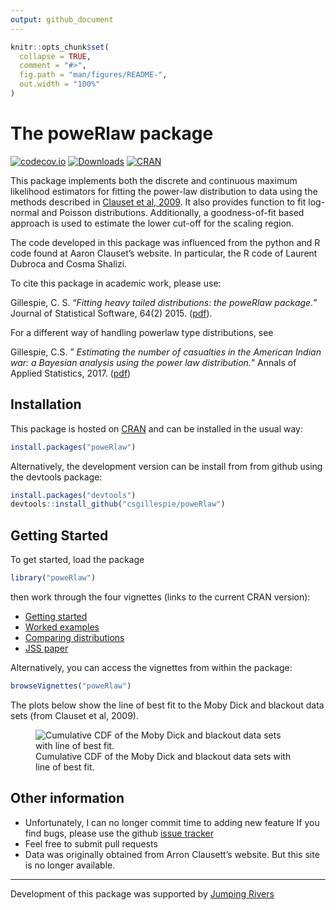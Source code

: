 ```yaml
---
output: github_document
---
```


<!-- README.md is generated from README.Rmd. Please edit that file -->

```r
knitr::opts_chunk$set(
  collapse = TRUE,
  comment = "#>",
  fig.path = "man/figures/README-",
  out.width = "100%"
)
```

# The poweRlaw package

[![codecov.io](https://codecov.io/github/csgillespie/poweRlaw/coverage.svg?branch=master)](https://app.codecov.io/github/csgillespie/poweRlaw?branch=master)
[![Downloads](https://cranlogs.r-pkg.org/badges/poweRlaw?color=brightgreen)](https://cran.r-project.org/package=poweRlaw)
[![CRAN](https://www.r-pkg.org/badges/version/poweRlaw)](https://cran.r-project.org/package=poweRlaw)

This package implements both the discrete and continuous maximum likelihood estimators for fitting the power-law distribution to data using the methods described in [Clauset et al, 2009](http://arxiv.org/abs/0706.1062). It also provides function to fit log-normal and Poisson distributions. Additionally, a goodness-of-fit based approach is used to estimate the lower cut-off for the scaling region.

The code developed in this package was influenced from the python and R code found at Aaron Clauset's website. In particular, the R code of Laurent Dubroca and Cosma Shalizi.

To cite this package in academic work, please use:

Gillespie, C. S. "*Fitting heavy tailed distributions: the poweRlaw package.*" Journal of Statistical Software, 64(2) 2015. ([pdf](https://doi.org/10.18637/jss.v064.i02)).

For a different way of handling powerlaw type distributions, see

Gillespie, C.S. "
*Estimating the number of casualties in the American Indian war: a Bayesian analysis using the power law distribution.*" Annals of Applied Statistics, 2017. ([pdf](https://doi.org/10.1214/17-AOAS1082))

Installation
------------

This package is hosted on [CRAN](https://cran.r-project.org/package=poweRlaw) and can be installed in the usual way:
```r
install.packages("poweRlaw")
```
Alternatively, the development version can be install from from github using the devtools package:
```r
install.packages("devtools")
devtools::install_github("csgillespie/poweRlaw")
```

Getting Started
---------------

To get started, load the package
```r
library("poweRlaw")
```
then work through the four vignettes (links to the current CRAN version):

 * [Getting started](https://cran.r-project.org/package=poweRlaw/vignettes/a_introduction.pdf)
 * [Worked examples](https://cran.r-project.org/package=poweRlaw/vignettes/b_powerlaw_examples.pdf)
 * [Comparing distributions](https://cran.r-project.org/package=poweRlaw/vignettes/c_comparing_distributions.pdf)
 * [JSS paper](https://cran.r-project.org/package=poweRlaw/vignettes/d_jss_paper.pdf)

Alternatively, you can access the vignettes from within the package:
```r
browseVignettes("poweRlaw")
```
The plots below show the line of best fit to the Moby Dick and blackout data sets (from Clauset et al, 2009).

![Cumulative CDF of the Moby Dick and blackout data sets with line of best fit.](man/figures/figure1.png)

Other information
-----------------

 * Unfortunately, I can no longer commit time to adding new feature
 If you find bugs, please use the github [issue tracker](https://github.com/csgillespie/poweRlaw/issues)
 * Feel free to submit pull requests
 * Data was originally obtained from Arron Clausett's website. But this site is no longer 
 available.

---

Development of this package was supported by [Jumping Rivers](https://www.jumpingrivers.com)
